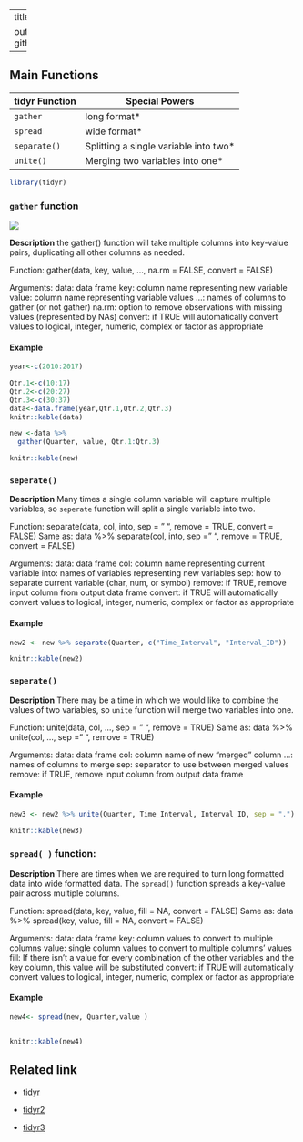 
---
title: "README"

output: github_document
---
## Main Functions

 tidyr Function | Special Powers
-------------------|----------------------------
  `gather`         | long format\*
  `spread`         | wide format\*
  `separate()`     | Splitting a single variable into two\*
  `unite()`        | Merging two variables into one\*
```r
library(tidyr)
```

### `gather` function

![](http://b243.photo.store.qq.com/psb?/752a85a3-4499-4558-bfba-dc2edb3ff4fe/.B7chYYghbbwZcF0s1itOjzghh4M7XLe61LDo2oGg9g!/c/dPMAAAAAAAAA&bo=8AN0AvADdAIDACU!&rf=mood_app)

**Description** the gather() function will take multiple columns into key-value pairs, duplicating all other columns as needed.

Function:       gather(data, key, value, ..., na.rm = FALSE, convert = FALSE)

Arguments:
        data:           data frame
        key:            column name representing new variable
        value:          column name representing variable values
        ...:            names of columns to gather (or not gather)
        na.rm:          option to remove observations with missing values (represented by NAs)
        convert:        if TRUE will automatically convert values to logical, integer, numeric, complex or 
                        factor as appropriate
                        
#### Example

```r
year<-c(2010:2017)

Qtr.1<-c(10:17)
Qtr.2<-c(20:27)
Qtr.3<-c(30:37)
data<-data.frame(year,Qtr.1,Qtr.2,Qtr.3)
knitr::kable(data)
```

```r

new <-data %>%
  gather(Quarter, value, Qtr.1:Qtr.3)

knitr::kable(new)
```

### `seperate()`

**Description**  Many times a single column variable will capture multiple variables, so `seperate` function  will split a single variable into two.

Function:       separate(data, col, into, sep = " ", remove = TRUE, convert = FALSE)
Same as:        data %>% separate(col, into, sep = " ", remove = TRUE, convert = FALSE)

Arguments:
        data:           data frame
        col:            column name representing current variable
        into:           names of variables representing new variables
        sep:            how to separate current variable (char, num, or symbol)
        remove:         if TRUE, remove input column from output data frame
        convert:        if TRUE will automatically convert values to logical, integer, numeric, complex or 
                        factor as appropriate
 
         
#### Example
                       
```r
new2 <- new %>% separate(Quarter, c("Time_Interval", "Interval_ID"))

knitr::kable(new2)
```

### `seperate()`

**Description** There may be a time in which we would like to combine the values of two variables, so `unite` function will merge two variables into one.

Function:       unite(data, col, ..., sep = " ", remove = TRUE)
Same as:        data %>% unite(col, ..., sep = " ", remove = TRUE)

Arguments:
        data:           data frame
        col:            column name of new "merged" column
        ...:            names of columns to merge
        sep:            separator to use between merged values
        remove:         if TRUE, remove input column from output data frame

        
#### Example
        
```r
new3 <- new2 %>% unite(Quarter, Time_Interval, Interval_ID, sep = ".")

knitr::kable(new3)

```

### `spread( )` function:

**Description**  There are times when we are required to turn long formatted data into wide formatted data. The `spread()` function spreads a key-value pair across multiple columns.

Function:       spread(data, key, value, fill = NA, convert = FALSE)
Same as:        data %>% spread(key, value, fill = NA, convert = FALSE)

Arguments:
        data:           data frame
        key:            column values to convert to multiple columns
        value:          single column values to convert to multiple columns' values 
        fill:           If there isn't a value for every combination of the other variables and the key 
                        column, this value will be substituted
        convert:        if TRUE will automatically convert values to logical, integer, numeric, complex or 
                        factor as appropriate

#### Example

```r
new4<- spread(new, Quarter,value )


knitr::kable(new4)
```

## Related link

+ [tidyr](https://rpubs.com/bradleyboehmke/data_wrangling)

+ [tidyr2](https://blog.rstudio.com/2014/07/22/introducing-tidyr/)

+ [tidyr3](https://www.rdocumentation.org/packages/tidyr/versions/0.7.1/topics/gather)